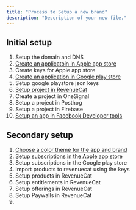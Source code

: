 ```yaml
---
title: "Process to Setup a new brand"
description: "Description of your new file."
---
```


## Initial setup

 1. Setup the domain and DNS
 2. [Create an applicatoin in Apple app store](/horizontal-scaling/appstore/appstore)
 3. Create keys for Apple app store
 4. [Create an application in Google play store](/horizontal-scaling/googleplay/googleplaysetup)
 5. Setup google playstore json keys
 6. [Setup project in RevenueCat](/horizontal-scaling/revenuecat/setup-project)
 7. Create a project in OneSignal
 8. Setup a project in Posthog
 9. Setup a project in Firebase
10. [Setup an app in Facebook Developer tools](/horizontal-scaling/logins/facebook/create-facebook-app)

## Secondary setup

1. [Choose a color theme for the app and brand](/horizontal-scaling/branding/color-theme)
2. [Setup subscriptions in the Apple app store](/horizontal-scaling/appstore/subscriptions)
3. Setup subscriptions in the Google play store
4. Import products to revenuecat using the keys
5. Setup products in RevenueCat
6. Setup entitlements in RevenueCat
7. Setup offerings in RevenueCat
8. Setup Paywalls in RevenueCat
9. 
